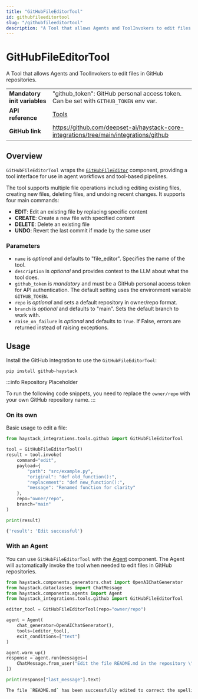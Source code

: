 ```yaml
---
title: "GitHubFileEditorTool"
id: githubfileeditortool
slug: "/githubfileeditortool"
description: "A Tool that allows Agents and ToolInvokers to edit files in GitHub repositories."
---
```


# GitHubFileEditorTool

A Tool that allows Agents and ToolInvokers to edit files in GitHub repositories.

|  |  |
| --- | --- |
| **Mandatory init variables** | "github_token": GitHub personal access token. Can be set with `GITHUB_TOKEN` env var.    |
| **API reference**            | [Tools](/reference/tools-api)                                                            |
| **GitHub link**              | https://github.com/deepset-ai/haystack-core-integrations/tree/main/integrations/github |

## Overview

`GitHubFileEditorTool` wraps the [`GitHubFileEditor`](../../pipeline-components/connectors/githubfileeditor.mdx) component, providing a tool interface for use in agent workflows and tool-based pipelines.

The tool supports multiple file operations including editing existing files, creating new files, deleting files, and undoing recent changes. It supports four main commands:

- **EDIT**: Edit an existing file by replacing specific content
- **CREATE**: Create a new file with specified content
- **DELETE**: Delete an existing file
- **UNDO**: Revert the last commit if made by the same user

### Parameters

- `name` is _optional_ and defaults to "file_editor". Specifies the name of the tool.
- `description` is _optional_ and provides context to the LLM about what the tool does.
- `github_token` is _mandatory_ and must be a GitHub personal access token for API authentication. The default setting uses the environment variable `GITHUB_TOKEN`.
- `repo` is _optional_ and sets a default repository in owner/repo format.
- `branch` is _optional_ and defaults to "main". Sets the default branch to work with.
- `raise_on_failure` is _optional_ and defaults to `True`. If False, errors are returned instead of raising exceptions.

## Usage

Install the GitHub integration to use the `GitHubFileEditorTool`:

```shell
pip install github-haystack
```

:::info Repository Placeholder

To run the following code snippets, you need to replace the `owner/repo` with your own GitHub repository name.
:::

### On its own

Basic usage to edit a file:

```python
from haystack_integrations.tools.github import GitHubFileEditorTool

tool = GitHubFileEditorTool()
result = tool.invoke(
    command="edit",
    payload={
        "path": "src/example.py",
        "original": "def old_function():",
        "replacement": "def new_function():",
        "message": "Renamed function for clarity"
    },
    repo="owner/repo",
    branch="main"
)

print(result)
```

```bash
{'result': 'Edit successful'}
```

### With an Agent

You can use `GitHubFileEditorTool` with the [Agent](../../pipeline-components/agents-1/agent.mdx) component. The Agent will automatically invoke the tool when needed to edit files in GitHub repositories.

```python
from haystack.components.generators.chat import OpenAIChatGenerator
from haystack.dataclasses import ChatMessage
from haystack.components.agents import Agent
from haystack_integrations.tools.github import GitHubFileEditorTool

editor_tool = GitHubFileEditorTool(repo="owner/repo")

agent = Agent(
    chat_generator=OpenAIChatGenerator(),
    tools=[editor_tool],
    exit_conditions=["text"]
)

agent.warm_up()
response = agent.run(messages=[
    ChatMessage.from_user("Edit the file README.md in the repository \"owner/repo\" and replace the original string 'tpyo' with the replacement 'typo'. This is all context you need.")
])

print(response["last_message"].text)
```

```bash
The file `README.md` has been successfully edited to correct the spelling of 'tpyo' to 'typo'.
```
